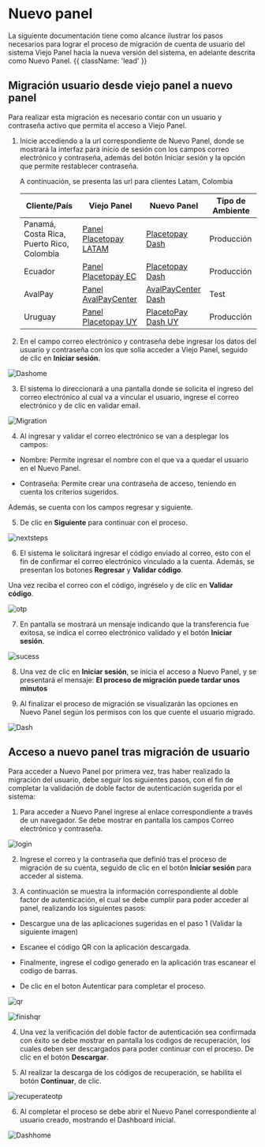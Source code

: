 

# Nuevo panel
La siguiente documentación tiene como alcance ilustrar los pasos necesarios para lograr el proceso de migración de cuenta de usuario del sistema Viejo Panel hacia la nueva versión del sistema, en adelante descrita como Nuevo Panel.  {{ className: 'lead' }}

## Migración usuario desde viejo panel a nuevo panel 

Para realizar esta migración es necesario contar con un usuario y contraseña activo que permita el acceso a Viejo Panel.  

1. Inicie accediendo a la url correspondiente de Nuevo Panel, donde se mostrará la interfaz para inicio de sesión con los campos correo electrónico y contraseña, además del botón Iniciar sesión y la opción que permite restablecer contraseña.  

    A continuación, se presenta las url para clientes Latam, Colombia  

    | Cliente/País    | Viejo Panel             |  Nuevo Panel          |   Tipo de Ambiente   |
    |---------| -------------------------- | ------------------------------------------------------- | ---------------- |
    | Panamá, Costa Rica, Puerto Rico, Colombia  | [Panel Placetopay LATAM](https://panel.placetopay.com/)     | [Placetopay Dash](https://dash.placetopay.com/login)  | Producción | 
    | Ecuador       | [Panel Placetopay EC](https://panel.placetopay.ec/)    | [Placetopay Dash](https://dash.placetopay.ec/login)     | Producción | 
    | AvalPay       | [Panel AvalPayCenter](https://admin.test.avalpaycenter.com/)    | [AvalPayCenter Dash](https://dash-test-gou.placetopay.com/login)    | Test | 
    | Uruguay       | [Panel Placetopay UY](https://panel.placetopay.uy/)    | [PlacetoPay Dash UY](https://dash.placetopay.uy/login)    | Producción | 

2. En el campo correo electrónico y contraseña debe ingresar los datos del usuario y contraseña con los que solía acceder a Viejo Panel, seguido de clic en **Iniciar sesión**.  

![Dashome](/payments/newpanel/migration/imagen1.webp)

3. El sistema lo direccionará a una pantalla donde se solicita el ingreso del correo electrónico al cual va a vincular el usuario, ingrese el correo electrónico y de clic en validar email.  

![Migration](/payments/newpanel/migration/imagen2.webp)

4. Al ingresar y validar el correo electrónico se van a desplegar los campos: 

- Nombre: Permite ingresar el nombre con el que va a quedar el usuario en el Nuevo Panel. 

- Contraseña: Permite crear una contraseña de acceso, teniendo en cuenta los criterios sugeridos.  

Además, se cuenta con los campos regresar y siguiente.  

5. De clic en **Siguiente** para continuar con el proceso.  

![nextsteps](/payments/newpanel/migration/imagen3.webp)

6. El sistema le solicitará ingresar el código enviado al correo, esto con el fin de confirmar el correo electrónico vinculado a la cuenta. Además, se presentan los botones **Regresar** y **Validar código**.  

Una vez reciba el correo con el código, ingréselo y de clic en **Validar código**.  

![otp](/payments/newpanel/migration/imagen4.webp)

7. En pantalla se mostrará un mensaje indicando que la transferencia fue exitosa, se indica el correo electrónico validado y el botón **Iniciar sesión**.

![sucess](/payments/newpanel/migration/imagen5.webp)

8. Una vez de clic en **Iniciar sesión**, se inicia el acceso a Nuevo Panel, y se presentará el mensaje: **El proceso de migración puede tardar unos minutos**

9. Al finalizar el proceso de migración se visualizarán las opciones en Nuevo Panel según los permisos con los que cuente el usuario migrado.  

![Dash](/payments/newpanel/migration/imagen6.webp)

## Acceso a nuevo panel tras migración de usuario

Para acceder a Nuevo Panel por primera vez, tras haber realizado la migración del usuario, debe seguir los siguientes pasos, con el fin de completar la validación de doble factor de autenticación sugerida por el sistema:  

1. Para acceder a Nuevo Panel ingrese al enlace correspondiente a través de un navegador. Se debe mostrar en pantalla los campos Correo electrónico y contraseña.  

![login](/payments/newpanel/migration/imagen7.webp)

2. Ingrese el correo y la contraseña que definió tras el proceso de migración de su cuenta, seguido de clic en el botón **Iniciar sesión** para acceder al sistema.  

3. A continuación se muestra la información correspondiente al doble factor de autenticación, el cual se debe cumplir para poder acceder al panel, realizando los siguientes pasos: 

- Descargue una de las aplicaciones sugeridas en el paso 1 (Validar la siguiente imagen) 

- Escanee el código QR con la aplicación descargada. 

- Finalmente, ingrese el codigo generado en la aplicación tras escanear el codigo de barras. 

- De clic en el boton Autenticar para completar el proceso.

![qr](/payments/newpanel/migration/imagen8.webp)

![finishqr](/payments/newpanel/migration/imagen9.webp)

4. Una vez la verificación del doble factor de autenticación sea confirmada con éxito se debe mostrar en pantalla los codigos de recuperación, los cuales deben ser descargados para poder continuar con el proceso. De clic en el botón **Descargar**.  

5. Al realizar la descarga de los códigos de recuperación, se habilita el botón **Continuar**, de clic. 

![recuperateotp](/payments/newpanel/migration/imagen10.webp)

6. Al completar el proceso se debe abrir el Nuevo Panel correspondiente al usuario creado, mostrando el Dashboard inicial.  

![Dashhome](/payments/newpanel/migration/imagen11.webp)
